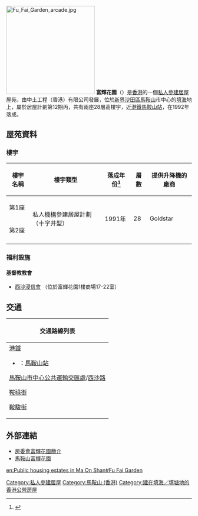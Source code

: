 {{HKPublicHousing
| housename = 富輝花園<br>Fu Fai Garden
| authority = 
| photo = Fu Fai Garden (better contrast).jpg
| phototitle =
| district = 沙田區
| address = 馬鞍山鞍誠街28號
| type = 4
| year = 1992年
| blocknumber = 2
| rentalflats = 520
| flatsize = 527-699
| household = 
| auth =
| website = 
}}
[[File:Fu_Fai_Garden_arcade.jpg|240px]]
'''富輝花園'''（{{lang-en|Fu Fai Garden}}）是[[香港|香港]]的一個[[私人參建居屋|私人參建居屋]]屋苑，由中土工程（香港）有限公司發展，位於[[新界|新界]][[沙田區|沙田區]][[馬鞍山_(香港市鎮)|馬鞍山]]市中心的[[填海|填海]]地上，屬於居屋計劃第12期丙，共有兩座28層高樓宇，近[[港鐵|港鐵]][[馬鞍山站_(香港)|馬鞍山站]]，在1992年落成。

== 屋苑資料 ==

=== 樓宇 ===
{| class="wikitable" style="text-align: center"
! 樓宇名稱 !! 樓宇類型 !! 落成年份<ref>{{Cite web |url=http://www.rvd.gov.hk/doc/tc/nt_201504.pdf |title=存档副本 |accessdate=2017-01-30 |archive-date=2015-08-24 |archive-url=https://web.archive.org/web/20150824020009/http://www.rvd.gov.hk/doc/tc/nt_201504.pdf |dead-url=no }}</ref>
!層數
!提供升降機的廠商
|-
| 第1座
| rowspan="2" | 私人機構參建居屋計劃（十字井型）
| rowspan="2" | 1991年
| rowspan="2" |28
| rowspan="2" |Goldstar
|-
| 第2座
|-
|}

=== 福利設施 ===
====基督教教會====
*[http://www.saishachurch.org 西沙浸信會] {{Wayback|url=http://www.saishachurch.org/ |date=20181224010444 }}（位於富輝花園1樓商場17-22室）

== 交通 ==
{| class="mw-collapsible mw-collapsed wikitable" style="background:white; margin: 0 auto; width: auto;" 
! 交通路線列表
|-
|
;[[港鐵|港鐵]]
*{{港鐵路線標誌|TML}}：[[馬鞍山站_(香港)|馬鞍山站]]
;[[馬鞍山市中心公共運輸交匯處|馬鞍山市中心公共運輸交匯處]]/[[西沙路|西沙路]]
{{九龍新界巴士簡單列表|40X|85M|85X|86C|86K|86S|87D|87K|89D|89P|99|99R|274P|286C|286M|N281}}{{大嶼山巴士簡單列表|A41P|N42|NA40}}
{{過海隧道巴士簡單列表|680|680A|680P|680X|681|682|682A|682P|980X|N680}}{{新界專線小巴簡單列表|26|803|805S|808|810}}
;[[鞍祿街|鞍祿街]]
{{新界專線小巴簡單列表|807B|807K}}{{新界居民巴士簡單列表|NR84|NR524|NR826|NR831}}
;[[鞍駿街|鞍駿街]]
{{九龍新界巴士簡單列表|85X|286M}}{{過海隧道巴士簡單列表|681}}{{新界專線小巴簡單列表|26|807A|807B|807K|811S}}{{新界居民巴士簡單列表|NR824|NR832}}
|}

== 外部連結 ==
* [https://www.housingauthority.gov.hk/tc/global-elements/estate-locator/detail.html?propId=2&id=1321347387452&dist=7 房委會富輝花園簡介] {{Wayback|url=https://www.housingauthority.gov.hk/tc/global-elements/estate-locator/detail.html?propId=2&id=1321347387452&dist=7 |date=20220118194421 }} 
* [http://www.ccecc.com.hk/project/pj28.htm 馬鞍山富輝花園] {{Wayback|url=http://www.ccecc.com.hk/project/pj28.htm |date=20160304093319 }} 

{{私人參建居屋屋苑}}{{沙田區居屋屋苑}}

[[Category:私人參建居屋|Category:私人參建居屋]]
[[Category:馬鞍山_(香港)|Category:馬鞍山 (香港)]]
[[Category:建在填海／填塘地的香港公營房屋|Category:建在填海／填塘地的香港公營房屋]]

[[en:Public_housing_estates_in_Ma_On_Shan#Fu_Fai_Garden|en:Public housing estates in Ma On Shan#Fu Fai Garden]]